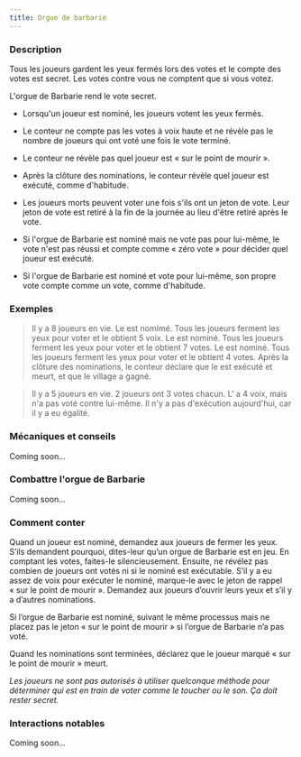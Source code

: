 ```yaml
---
title: Orgue de barbarie
---
```



<Role ORGUE_DE_BARBARIE header />

### Description

Tous les joueurs gardent les yeux fermés lors des votes et le compte des votes est secret. Les votes contre vous ne comptent que si vous votez.

L'orgue de Barbarie rend le vote secret.

-   Lorsqu'un joueur est nominé, les joueurs votent les yeux fermés.

-   Le conteur ne compte pas les votes à voix haute et ne révèle pas le nombre de joueurs qui ont voté une fois le vote terminé.

-   Le conteur ne révèle pas quel joueur est « sur le point de mourir ».

-   Après la clôture des nominations, le conteur révèle quel joueur est exécuté, comme d'habitude.

-   Les joueurs morts peuvent voter une fois s'ils ont un jeton de vote. Leur jeton de vote est retiré à la fin de la journée au lieu d'être retiré après le vote.

-   Si l'orgue de Barbarie est nominé mais ne vote pas pour lui-même, le vote n'est pas réussi et compte comme « zéro vote » pour décider quel joueur est exécuté.

-   Si l'orgue de Barbarie est nominé et vote pour lui-même, son propre vote compte comme un vote, comme d'habitude.

### Exemples

> Il y a 8 joueurs en vie. Le <Role NOBLE /> est nomImé. Tous les joueurs ferment les yeux pour voter et le <Role NOBLE /> obtient 5 voix. Le <Role IMP /> est nominé. Tous les joueurs ferment les yeux pour voter et le <Role IMP /> obtient 7 votes. Le <Role PIXIE /> est nominé. Tous les joueurs ferment les yeux pour voter et le <Role PIXIE /> obtient 4 votes. Après la clôture des nominations, le conteur déclare que le <Role IMP /> est exécuté et meurt, et que le village a gagné.

> Il y a 5 joueurs en vie. 2 joueurs ont 3 votes chacun. L'<Role ORGUE_DE_BARBARIE /> a 4 voix, mais n'a pas voté contre lui-même. Il n'y a pas d'exécution aujourd'hui, car il y a eu égalité.

### Mécaniques et conseils

Coming soon...

### Combattre l'orgue de Barbarie

Coming soon...

### Comment conter

Quand un joueur est nominé, demandez aux joueurs de fermer les yeux. S’ils demandent pourquoi, dites-leur qu’un orgue de Barbarie est en jeu. En comptant les votes, faites-le silencieusement. Ensuite, ne révélez pas combien de joueurs ont votés ni si le nominé est exécutable. S’il y a eu assez de voix pour exécuter le nominé, marque-le avec le jeton de rappel « sur le point de mourir ». Demandez aux joueurs d’ouvrir leurs yeux et s’il y a d’autres nominations.

Si l’orgue de Barbarie est nominé, suivant le même processus mais ne placez pas le jeton « sur le point de mourir » si l’orgue de Barbarie n’a pas voté.

Quand les nominations sont terminées, déclarez que le joueur marqué « sur le point de mourir » meurt.

_Les joueurs ne sont pas autorisés à utiliser quelconque méthode pour déterminer qui est en train de voter comme le toucher ou le son. Ça doit rester secret._

### Interactions notables

Coming soon...

